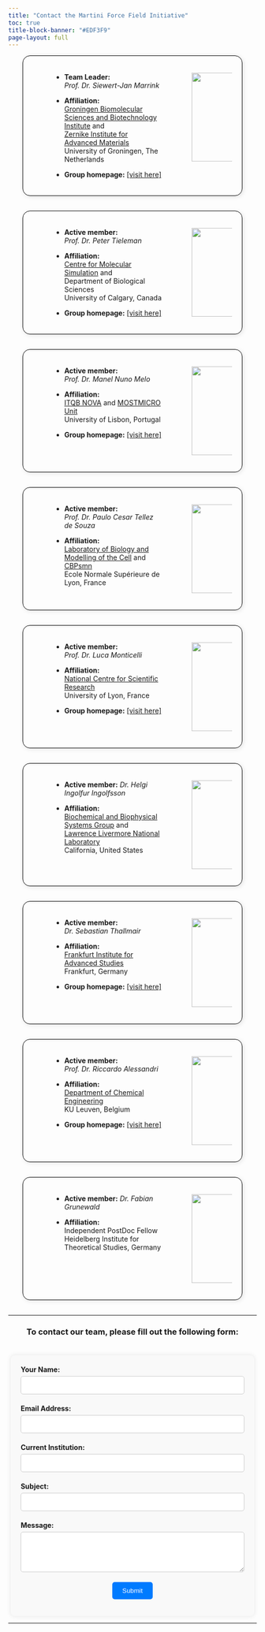 ```yaml
---
title: "Contact the Martini Force Field Initiative"
toc: true
title-block-banner: "#EDF3F9"
page-layout: full
---
```


<div class="rounded-container">

:::{.columns}
:::{.column width=5%}

:::
:::{.column width=60%}

- **Team Leader:** *Prof. Dr. Siewert-Jan Marrink* 

- **Affiliation:** \
[Groningen Biomolecular Sciences and Biotechnology Institute](http://www.rug.nl/research/gbb/) and <br> 
[Zernike Institute for Advanced Materials](http://www.rug.nl/research/zernike/) <br>
University of Groningen, The Netherlands

- **Group homepage:** [[visit here]](https://www.rug.nl/research/molecular-dynamics/)
:::
:::{.column width=5%}

:::
:::{.column width=22%}
![](sjmarrink.jpg){width=180px}
:::
:::
</div>

<div class="rounded-container">

:::{.columns}
:::{.column width=5%}

:::
:::{.column width=60%}

- **Active member:** *Prof. Dr. Peter Tieleman* 

- **Affiliation:** \
[Centre for Molecular Simulation](https://ucalgary.ca/molecular-simulation/home) and <br> 
Department of Biological Sciences <br>
University of Calgary, Canada

- **Group homepage:** [[visit here]](https://live-ucalgary.ucalgary.ca/biocomputing/home)
:::
:::{.column width=5%}

:::
:::{.column width=22%}
![](ptieleman.jpeg){width=180px}
:::
:::
</div>

<div class="rounded-container">

:::{.columns}
:::{.column width=5%}

:::
:::{.column width=60%}

- **Active member:** *Prof. Dr. Manel Nuno Melo* 

- **Affiliation:** \
[ITQB NOVA](https://www.itqb.unl.pt) and [MOSTMICRO Unit](https://www.itqb.unl.pt/mostmicro) <br>
University of Lisbon, Portugal

- **Group homepage:** [[visit here]](https://www.itqb.unl.pt/labs/multiscale-modeling)
:::
:::{.column width=5%}

:::
:::{.column width=22%}
![](mmelo.png){width=180px}
:::
:::
</div>

<div class="rounded-container">

:::{.columns}
:::{.column width=5%}

:::
:::{.column width=60%}

- **Active member:** *Prof. Dr. Paulo Cesar Tellez de Souza* 

- **Affiliation:** \
[Laboratory of Biology and Modelling of the Cell](https://www.ens-lyon.fr/LBMC) and [CBPsmn](https://www.ens-lyon.fr/PSMN/doku.php?id=accueil) <br>
Ecole Normale Supérieure de Lyon, France

<!-- - **Group homepage:** [https://www.itqb.unl.pt/labs/multiscale-modeling](https://www.itqb.unl.pt/labs/multiscale-modeling) -->
:::
:::{.column width=5%}

:::
:::{.column width=22%}
![](psouza.jpg){width=180px}
:::
:::
</div>

<div class="rounded-container">

:::{.columns}
:::{.column width=5%}

:::
:::{.column width=60%}

- **Active member:** *Prof. Dr. Luca Monticelli* 

- **Affiliation:** \
[National Centre for Scientific Research](https://www.cnrs.fr/en) <br>
University of Lyon, France

- **Group homepage:** [[visit here]](https://mmsb.cnrs.fr/en/team/mobi-en/)
:::
:::{.column width=5%}

:::
:::{.column width=22%}
![](lmonticelli.jpg){width=180px}
:::
:::
</div>

<div class="rounded-container">

:::{.columns}
:::{.column width=5%}

:::
:::{.column width=60%}

- **Active member:** *Dr. Helgi Ingolfur Ingolfsson* 

- **Affiliation:** \
[Biochemical and Biophysical Systems Group](https://bbs.llnl.gov) and <br> [Lawrence Livermore National Laboratory](https://www.llnl.gov) <br>
California, United States

<!-- - **Group homepage:** [https://mmsb.cnrs.fr/en/team/mobi-en/](https://mmsb.cnrs.fr/en/team/mobi-en/) -->
:::
:::{.column width=5%}

:::
:::{.column width=22%}
![](hingolfsson.jpg){width=180px}
:::
:::
</div>

<div class="rounded-container">

:::{.columns}
:::{.column width=5%}

:::
:::{.column width=60%}

- **Active member:** *Dr. Sebastian Thallmair* 

- **Affiliation:** \
[Frankfurt Institute for Advanced Studies](https://fias.institute/en/) <br>
Frankfurt, Germany

- **Group homepage:** [[visit here]](https://www.fias.science/en/life-and-neurosciences/research-groups/sebastian-thallmair/)
:::
:::{.column width=5%}

:::
:::{.column width=22%}
![](sthallmair.jpg){width=180px}
:::
:::
</div>

<div class="rounded-container">

:::{.columns}
:::{.column width=5%}

:::
:::{.column width=60%}

- **Active member:** *Prof. Dr. Riccardo Alessandri* 

- **Affiliation:** \
[Department of Chemical Engineering](https://cit.kuleuven.be/english) <br>
KU Leuven, Belgium

- **Group homepage:** [[visit here]](https://alessandri-group.github.io)
:::
:::{.column width=5%}

:::
:::{.column width=22%}
![](ralessandri.jpg){width=180px}
:::
:::
</div>

<div class="rounded-container">

:::{.columns}
:::{.column width=5%}

:::
:::{.column width=60%}

- **Active member:** *Dr. Fabian Grunewald* 

- **Affiliation:** \
Independent PostDoc Fellow <br>
Heidelberg Institute for Theoretical Studies, Germany

<!-- - **Group homepage:** []() -->
:::
:::{.column width=5%}

:::
:::{.column width=22%}
![](fgrunewald.jpg){width=180px}
:::
:::
</div>

<style>
header {
  background-color: black;
  padding: 0px;
  margin: 0px;
  text-align: center;
}

.rounded-container {
  width: 80%; /* Set the width of the container */
  height: auto; /* Set the height of the container */
  margin: auto; /* Center the container */
  border: 1px solid #000; /* Set the border color and thickness */
  border-radius: 15px; /* Set the border radius */
  padding: 20px; /* Set the padding inside the container */
  box-shadow: 2px 2px 10px rgba(0, 0, 0, 0.1); /* Optional: Add a shadow for effect */
  margin-bottom: 30px;
}

/* Style for the form container */
.form-container {
  max-width: 90%;
  margin: auto;
  padding: 20px;
  border-radius: 8px;
  background-color: #f9f9f9;
  box-shadow: 0 0 10px rgba(0, 0, 0, 0.1);
  margin-top:38px
}

/* Style for form labels */
.form-label {
  font-weight: bold;
}

/* Style for input fields */
.form-input {
  width: 100%;
  padding: 10px;
  margin: 5px 0 20px;
  border: 1px solid #ccc;
  border-radius: 5px;
  box-sizing: border-box;
}

/* Style for submit button */
.form-submit {
  background-color: #007bff;
  color: #fff;
  padding: 10px 20px;
  border: none;
  border-radius: 5px;
  cursor: pointer;
}

/* Hover effect for submit button */
.form-submit:hover {
  background-color: #0056b3;
}

</style>

<hr>

<center>
<h3> To contact our team, please fill out the following form: </h3>
</center>

<script>
function submitForm() {

  const apiEndpoint = 'https://2tdsxpkuh8.execute-api.ca-central-1.amazonaws.com/prod/contacts/new';

  const contactName = document.getElementById("name").value;
  const contactEmail = document.getElementById("email").value;
  const contactInstitution = document.getElementById("institution").value;
  const contactSubject = document.getElementById("subject").value;
  const contactMessage = document.getElementById("message").value;

  const constantData = {
    "contactName": contactName,
    "contactEmail": contactEmail,
    "contactInstitution": contactInstitution,
    "contactSubject": contactSubject,
    "contactMessage": contactMessage
  };

  //Your post request using FETCH
  fetch(apiEndpoint, {
          method: 'POST',
          body: JSON.stringify(constantData),
          });
  alert("Thank you for reaching out to us. We have received your contact form and will get back to you shortly!");

  // Clear the form
  document.getElementById("name").value = "";
  document.getElementById("email").value = "";
  document.getElementById("institution").value = "";
  document.getElementById("subject").value = "";
  document.getElementById("message").value = "";
}
</script>

<div class="form-container">
  <form onsubmit="submitForm(); return false;">
    <label class="form-label" for="name">Your Name:</label><br>
    <input class="form-input" type="text" id="name" name="name" required><br>
    <label class="form-label" for="email">Email Address:</label><br>
    <input class="form-input" type="email" id="email" name="email" required><br>
    <label class="form-label" for="institution">Current Institution:</label><br>
    <input class="form-input" type="text" id="institution" name="institution" required><br>
    <label class="form-label" for="subject">Subject:</label><br>
    <input class="form-input" type="text" id="subject" name="subject" required><br>
    <label class="form-label" for="message">Message:</label><br>
    <textarea class="form-input" id="message" name="message" rows="4" required></textarea><br>
    <center><input class="form-submit" type="submit" value="Submit"></center>
  </form>
</div>

<hr>
